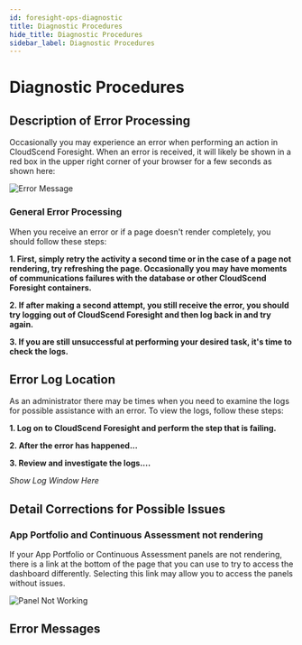 ```yaml
---
id: foresight-ops-diagnostic
title: Diagnostic Procedures
hide_title: Diagnostic Procedures
sidebar_label: Diagnostic Procedures
---
```


# Diagnostic Procedures

## Description of Error Processing

Occasionally you may experience an error when performing an action in CloudScend Foresight. When an error is received, it will likely be shown in a red box in the upper right corner of your browser for a few seconds as shown here:

![Error Message](/img/ErrorExample.png)

### General Error Processing

When you receive an error or if a page doesn't render completely, you should follow these steps:

**1. First, simply retry the activity a second time or in the case of a page not rendering, try refreshing the page. Occasionally you may have moments of communications failures with the database or other CloudScend Foresight containers.**

**2. If after making a second attempt, you still receive the error, you should try logging out of CloudScend Foresight and then log back in and try again.**

**3. If you are still unsuccessful at performing your desired task, it's time to check the logs.**

## Error Log Location

As an administrator there may be times when you need to examine the logs for possible assistance with an error. To view the logs, follow these steps:

**1. Log on to CloudScend Foresight and perform the step that is failing.**

**2. After the error has happened...**

**3. Review and investigate the logs....**

_Show Log Window Here_

## Detail Corrections for Possible Issues

### App Portfolio and Continuous Assessment not rendering

If your App Portfolio or Continuous Assessment panels are not rendering, there is a link at the bottom of the page that you can use to try to access the dashboard differently. Selecting this link may allow you to access the panels without issues.

![Panel Not Working](/img/DashboardNotWorking.png)


## Error Messages
